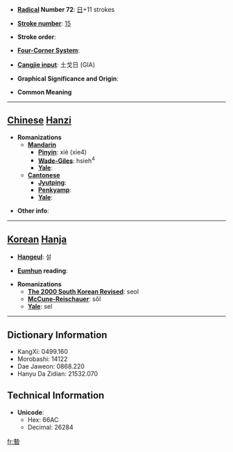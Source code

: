 * '''[[Wiktionary:Chinese radical index| Radical]] Number 72''': [[Wiktionary:Chinese radical index 日|日]]+11 strokes

* '''[[Wiktionary:Chinese total strokes index|Stroke number]]''': [[Wiktionary:Chinese total strokes index 15|15]]

* '''Stroke order''': 

* '''[[Wiktionary:Chinese four corner index|Four-Corner System]]''': 

* '''[[Wiktionary:Chinese Cangjie index|Cangjie input]]''': 土戈日 (GIA)

* '''Graphical Significance and Origin''': 

* '''Common Meaning'''

----

== [[Chinese]] [[Hanzi]] ==

* '''Romanizations'''
** '''[[Mandarin]]'''
*** '''[[Pinyin]]''': xiè (xie4)
*** '''[[Wade-Giles]]''': hsieh<sup>4</sup>
*** '''[[Yale]]''': 
** '''[[Cantonese]]'''
*** '''[[Jyutping]]''':
*** '''[[Penkyamp]]''': 
*** '''[[Yale]]''': 

* '''Other info''': 

----

== [[Korean]] [[Hanja]] ==

* '''[[Hangeul]]''': 설

* '''[[Eumhun]] reading''': 

* '''Romanizations'''
** '''[[The 2000 South Korean Revised Romanization|The 2000 South Korean Revised]]''': seol
** '''[[McCune-Reischauer]]''': sŏl
** '''[[Yale]]''': sel

----

== Dictionary Information ==

* KangXi: 0499.160
* Morobashi: 14122
* Dae Jaweon: 0868.220
* Hanyu Da Zidian: 21532.070

== Technical Information ==

* '''Unicode''':
** Hex: 66AC
** Decimal: 26284

[[fr:暬]]